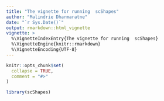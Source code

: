 ```yaml
---
title: "The vignette for running  scShapes"
author: "Malindrie Dharmaratne"
date: "`r Sys.Date()`"
output: rmarkdown::html_vignette
vignette: >
  %\VignetteIndexEntry{The vignette for running  scShapes}
  %\VignetteEngine{knitr::rmarkdown}
  %\VignetteEncoding{UTF-8}
---
```


```r
knitr::opts_chunk$set(
  collapse = TRUE,
  comment = "#>"
)
```

```r
library(scShapes)
```
